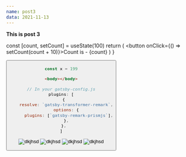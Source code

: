 ```yaml
---
name: post3
data: 2021-11-13
---
```


**This is post 3**


  const [count, setCount] = useState(100)
  return (
    <button onClick={() => setCount(count + 10)}>Count is - {count}</button>
  )
}

<Button />

```js
const x = 199
```

```html
<body></body>
```

```javascript
// In your gatsby-config.js
plugins: [
  {
    resolve: `gatsby-transformer-remark`,
    options: {
      plugins: [`gatsby-remark-prismjs`],
    },
  },
]
```

![dkjhsd](../images/image-2.jpg)
![dkjhsd](../images/image-3.jpg)
![dkjhsd](../images/image-4.jpg)
![dkjhsd](../images/image-5.jpg)
